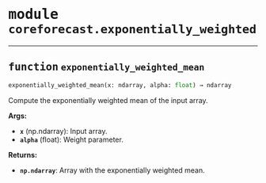 



# <kbd>module</kbd> `coreforecast.exponentially_weighted`





---



## <kbd>function</kbd> `exponentially_weighted_mean`

```python
exponentially_weighted_mean(x: ndarray, alpha: float) → ndarray
```

Compute the exponentially weighted mean of the input array. 



**Args:**
 
 - <b>`x`</b> (np.ndarray):  Input array. 
 - <b>`alpha`</b> (float):  Weight parameter. 



**Returns:**
 
 - <b>`np.ndarray`</b>:  Array with the exponentially weighted mean. 


